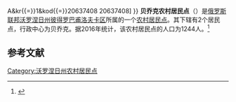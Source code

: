 {{Infobox Settlement
| official_name = 贝乔克农村居民点
| native_name = Бычковское сельское поселение
| settlement_type = [[农村居民点|农村居民点]]
| subdivision_type = [[国家|国家]]
| subdivision_type1 = [[州_(俄罗斯)|州]]
| subdivision_type2 = [[区_(苏联)|区]]
| subdivision_name = {{RUS}}
| subdivision_name1 = [[沃罗涅日州|沃罗涅日州]]
| subdivision_name2 = [[彼得罗巴甫洛夫卡区|彼得罗巴甫洛夫卡区]]
| seat_type = 行政中心
| seat = 贝乔克
| population_as_of=2016
| population_footnotes = <ref name=stat />
| population_total = 1244
| coordinates_display = inline,title
| latd = 50 | latm = 1 | lats = 29 | latNS = N
| longd = 40 | longm = 46 | longs = 23 | longEW = E
| timezone = [[莫斯科时间|MSK]]
| utc_offset = +3
| blank_name = [[俄罗斯市政土地区划代码|OKTMO编码]]
| blank_info = [http://classif.spb.ru/classificators/view/tma.php?st{{=}}A&kr{{=}}1&kod{{=}}20637408 20637408]
}}
'''贝乔克农村居民点'''（{{lang-ru|Бычковское сельское поселение}}）是[[俄罗斯联邦|俄罗斯联邦]][[沃罗涅日州|沃罗涅日州]][[彼得罗巴甫洛夫卡区|彼得罗巴甫洛夫卡区]]所属的一个[[农村居民点|农村居民点]]。其下辖有2个居民点，行政中心为贝乔克。据2016年统计，该农村居民点的人口为1244人。<ref name=stat>{{cite web | url = http://www.gks.ru/free_doc/doc_2016/bul_dr/mun_obr2016.rar | title = Численность населения Российской Федерации по муниципальным образованиям на 1 января 2016 года | language = ru | access-date = 2017-01-02 | archive-date = 2019-05-13 | archive-url = https://web.archive.org/web/20190513150350/http://www.gks.ru/free_doc/doc_2016/bul_dr/mun_obr2016.rar | dead-url = no }}</ref>

== 参考文献 ==
{{reflist}}

{{Russia-stub}}

[[Category:沃罗涅日州农村居民点|Category:沃罗涅日州农村居民点]]